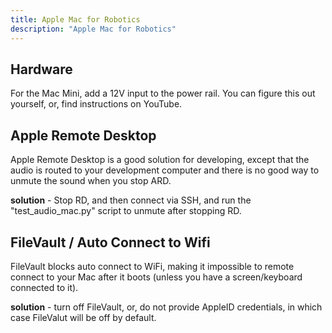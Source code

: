 ```yaml
---
title: Apple Mac for Robotics
description: "Apple Mac for Robotics"
---
```


## Hardware

For the Mac Mini, add a 12V input to the power rail. You can figure this out yourself, or, find instructions on YouTube.

## Apple Remote Desktop

Apple Remote Desktop is a good solution for developing, except that the audio is routed to your development computer and there is no good way to unmute the sound when you stop ARD.

**solution** - Stop RD, and then connect via SSH, and run the "test_audio_mac.py" script to unmute after stopping RD. 

## FileVault / Auto Connect to Wifi

FileVault blocks auto connect to WiFi, making it impossible to remote connect to your Mac after it boots (unless you have a screen/keyboard connected to it).

**solution** - turn off FileVault, or, do not provide AppleID credentials, in which case FileValut will be off by default. 